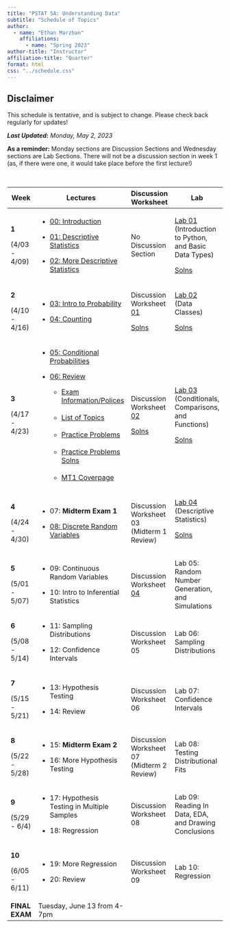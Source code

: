 ```yaml
---
title: "PSTAT 5A: Understanding Data"
subtitle: "Schedule of Topics"
author:
  - name: "Ethan Marzban"
    affiliations:
      - name: "Spring 2023"
author-title: "Instructor"
affiliation-title: "Quarter"
format: html
css: "../schedule.css"
---
```


::: callout-caution
## Disclaimer

This schedule is tentative, and is subject to change. Please check back regularly for updates!
:::

***Last Updated*****:** *Monday, May 2, 2023*\

**As a reminder:** Monday sections are Discussion Sections and Wednesday sections are Lab Sections. There will not be a discussion section in week 1 (as, if there were one, it would take place before the first lecture!)

\

+----------------+------------------------------------------------------------------------------------------------------------------------------------------------------------+-----------------------------------------------------------------------------------------------------------------------------------+----------------------------------------------------------------------------------------------------------------------------------------------------------+
| Week           | Lectures                                                                                                                                                   | Discussion Worksheet                                                                                                              | Lab                                                                                                                                                      |
+================+============================================================================================================================================================+===================================================================================================================================+==========================================================================================================================================================+
| **1**          | -   <a href = "Lectures/Lecture00/Lec00.html" class = "button label-outline" target = "_blank">00: Introduction</a> <br />                                 | No Discussion Section                                                                                                             | <a href = "Labs/Lab01_v2/lab01_v2.qmd" class = "button label-outline" target = "_blank">Lab 01</a> <br /> (Introduction to Python, and Basic Data Types) |
|                |                                                                                                                                                            |                                                                                                                                   |                                                                                                                                                          |
| (4/03 - 4/09)  | -   <a href = "Lectures/Lecture01/Lec01_v2.html" class = "button label-outline" target = "_blank">01: Descriptive Statistics</a> <br />                    |                                                                                                                                   | <a href = "../Files/Labs/Lab01_Solns.pdf" class = "button label-outline" target = "_blank">Solns <br />                                                  |
|                |                                                                                                                                                            |                                                                                                                                   |                                                                                                                                                          |
|                | -   <a href = "Lectures/Lecture02/Lec02.html" class = "button label-outline" target = "_blank">02: More Descriptive Statistics</a> <br />                  |                                                                                                                                   |                                                                                                                                                          |
+----------------+------------------------------------------------------------------------------------------------------------------------------------------------------------+-----------------------------------------------------------------------------------------------------------------------------------+----------------------------------------------------------------------------------------------------------------------------------------------------------+
| **2**          | -   <a href = "Lectures/Lecture03/Lec03.html" class = "button label-outline" target = "_blank">03: Intro to Probability</a> <br />                         | Discussion Worksheet <a href = "../Files/Wkshts/Wksht01_blank.pdf" class = "button label-outline" target = "_blank">01</a> <br /> | <a href = "Labs/Lab02/lab02.qmd" class = "button label-outline" target = "_blank">Lab 02</a> <br /> (Data Classes)                                       |
|                |                                                                                                                                                            |                                                                                                                                   |                                                                                                                                                          |
| (4/10 - 4/16)  | -   <a href = "Lectures/Lecture04/Lec04.html" class = "button label-outline" target = "_blank">04: Counting</a> <br />                                     | <a href = "../Files/Wkshts/Wksht01_solns.pdf" class = "button label-outline" target = "_blank">Solns <br />                       | <a href = "../Files/Labs/Lab02_Solns.pdf" class = "button label-outline" target = "_blank">Solns <br />                                                  |
+----------------+------------------------------------------------------------------------------------------------------------------------------------------------------------+-----------------------------------------------------------------------------------------------------------------------------------+----------------------------------------------------------------------------------------------------------------------------------------------------------+
| **3**          | -   <a href = "Lectures/Lecture05/Lec05.html" class = "button label-outline" target = "_blank">05: Conditional Probabilities</a> <br />                    | Discussion Worksheet <a href = "../Files/Wkshts/Wksht02_blank.pdf" class = "button label-outline" target = "_blank">02</a> <br /> | <a href = "Labs/Lab03/lab03.qmd" class = "button label-outline" target = "_blank">Lab 03</a> <br />(Conditionals, Comparisons, and Functions)            |
|                |                                                                                                                                                            |                                                                                                                                   |                                                                                                                                                          |
| (4/17 - 4/23)  | -   <a href = "Lectures/MT1Rev/mt1_rev_slides.html" class = "button label-outline" target = "_blank">06: Review</a> <br />                                 | <a href = "../Files/Wkshts/Wksht02_solns.pdf" class = "button label-outline" target = "_blank">Solns <br />                       | <a href = "../Files/Labs/Lab03_Solns.pdf" class = "button label-outline" target = "_blank">Solns <br />                                                  |
|                |                                                                                                                                                            |                                                                                                                                   |                                                                                                                                                          |
|                |     -   <a href = "../Files/ExamInfo/mt1_info.pdf" class = "button label-outline" target = "_blank">Exam Information/Polices</a> <br />\                   |                                                                                                                                   |                                                                                                                                                          |
|                |     -   <a href = "../Files/ExamInfo/mt1_topics.pdf" class = "button label-outline" target = "_blank">List of Topics</a> <br />\                           |                                                                                                                                   |                                                                                                                                                          |
|                |     -   <a href = "../Files/ExamInfo/mt1_practice_problems.pdf" class = "button label-outline" target = "_blank">Practice Problems</a> <br />\             |                                                                                                                                   |                                                                                                                                                          |
|                |     -   <a href = "../Files/ExamInfo/mt1_practice_problems_solns.pdf" class = "button label-outline" target = "_blank">Practice Problems Solns</a> <br />\ |                                                                                                                                   |                                                                                                                                                          |
|                |     -   <a href = "../Files/ExamInfo/mt1_coverpage.pdf" class = "button label-outline" target = "_blank">MT1 Coverpage</a> <br />                          |                                                                                                                                   |                                                                                                                                                          |
+----------------+------------------------------------------------------------------------------------------------------------------------------------------------------------+-----------------------------------------------------------------------------------------------------------------------------------+----------------------------------------------------------------------------------------------------------------------------------------------------------+
| **4**          | -   07: **Midterm Exam 1**                                                                                                                                 | Discussion Worksheet 03 (Midterm 1 Review)                                                                                        | <a href = "Labs/Lab04/lab04.qmd" class = "button label-outline" target = "_blank">Lab 04</a> <br />(Descriptive Statistics)                              |
|                |                                                                                                                                                            |                                                                                                                                   |                                                                                                                                                          |
| (4/24 - 4/30)  | -   <a href = "Lectures/Lecture08/Lec08.html" class = "button label-outline" target = "_blank">08: Discrete Random Variables</a> <br />                    |                                                                                                                                   | <a href = "../Files/Labs/Lab04_Solns.pdf" class = "button label-outline" target = "_blank">Solns <br /></a> <br />                                       |
+----------------+------------------------------------------------------------------------------------------------------------------------------------------------------------+-----------------------------------------------------------------------------------------------------------------------------------+----------------------------------------------------------------------------------------------------------------------------------------------------------+
| **5**          | -   09: Continuous Random Variables                                                                                                                        | Discussion Worksheet <a href = "../Files/Wkshts/Wksht04_blank.pdf" class = "button label-outline" target = "_blank">04</a> <br /> | Lab 05: Random Number Generation, and Simulations                                                                                                        |
|                |                                                                                                                                                            |                                                                                                                                   |                                                                                                                                                          |
| (5/01 - 5/07)  | -   10: Intro to Inferential Statistics                                                                                                                    |                                                                                                                                   |                                                                                                                                                          |
+----------------+------------------------------------------------------------------------------------------------------------------------------------------------------------+-----------------------------------------------------------------------------------------------------------------------------------+----------------------------------------------------------------------------------------------------------------------------------------------------------+
| **6**          | -   11: Sampling Distributions                                                                                                                             | Discussion Worksheet 05                                                                                                           | Lab 06: Sampling Distributions                                                                                                                           |
|                |                                                                                                                                                            |                                                                                                                                   |                                                                                                                                                          |
| (5/08 - 5/14)  | -   12: Confidence Intervals                                                                                                                               |                                                                                                                                   |                                                                                                                                                          |
+----------------+------------------------------------------------------------------------------------------------------------------------------------------------------------+-----------------------------------------------------------------------------------------------------------------------------------+----------------------------------------------------------------------------------------------------------------------------------------------------------+
| **7**          | -   13: Hypothesis Testing                                                                                                                                 | Discussion Worksheet 06                                                                                                           | Lab 07: Confidence Intervals                                                                                                                             |
|                |                                                                                                                                                            |                                                                                                                                   |                                                                                                                                                          |
| (5/15 - 5/21)  | -   14: Review                                                                                                                                             |                                                                                                                                   |                                                                                                                                                          |
+----------------+------------------------------------------------------------------------------------------------------------------------------------------------------------+-----------------------------------------------------------------------------------------------------------------------------------+----------------------------------------------------------------------------------------------------------------------------------------------------------+
| **8**          | -   15: **Midterm Exam 2**                                                                                                                                 | Discussion Worksheet 07 (Midterm 2 Review)                                                                                        | Lab 08: Testing Distributional Fits                                                                                                                      |
|                |                                                                                                                                                            |                                                                                                                                   |                                                                                                                                                          |
| (5/22 - 5/28)  | -   16: More Hypothesis Testing                                                                                                                            |                                                                                                                                   |                                                                                                                                                          |
+----------------+------------------------------------------------------------------------------------------------------------------------------------------------------------+-----------------------------------------------------------------------------------------------------------------------------------+----------------------------------------------------------------------------------------------------------------------------------------------------------+
| **9**          | -   17: Hypothesis Testing in Multiple Samples                                                                                                             | Discussion Worksheet 08                                                                                                           | Lab 09: Reading In Data, EDA, and Drawing Conclusions                                                                                                    |
|                |                                                                                                                                                            |                                                                                                                                   |                                                                                                                                                          |
| (5/29 - 6/4)   | -   18: Regression                                                                                                                                         |                                                                                                                                   |                                                                                                                                                          |
+----------------+------------------------------------------------------------------------------------------------------------------------------------------------------------+-----------------------------------------------------------------------------------------------------------------------------------+----------------------------------------------------------------------------------------------------------------------------------------------------------+
| **10**         | -   19: More Regression                                                                                                                                    | Discussion Worksheet 09                                                                                                           | Lab 10: Regression                                                                                                                                       |
|                |                                                                                                                                                            |                                                                                                                                   |                                                                                                                                                          |
| (6/05 - 6/11)  | -   20: Review                                                                                                                                             |                                                                                                                                   |                                                                                                                                                          |
+----------------+------------------------------------------------------------------------------------------------------------------------------------------------------------+-----------------------------------------------------------------------------------------------------------------------------------+----------------------------------------------------------------------------------------------------------------------------------------------------------+
| **FINAL EXAM** | Tuesday, June 13 from 4-7pm                                                                                                                                |                                                                                                                                   |                                                                                                                                                          |
+----------------+------------------------------------------------------------------------------------------------------------------------------------------------------------+-----------------------------------------------------------------------------------------------------------------------------------+----------------------------------------------------------------------------------------------------------------------------------------------------------+
